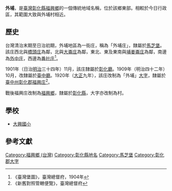 {{noteTA　
|1 = zh-cn:庄; zh-hk:庄; zh-tw:庄;
}}
'''外埔'''，是[[臺灣|臺灣]][[彰化縣|彰化縣]][[福興鄉_(臺灣)|福興鄉]]的一個傳統地域名稱，位於該鄉東部。相較於今日行政區，其範圍大致與外埔村相近。

==歷史==
台灣清治末期至日治初期，外埔地區為一街庄，稱為「外埔庄」，隸屬於[[馬芝堡|馬芝堡]]。該庄西北與[[橋頭_(彰化縣)|橋頭庄]]為鄰，北與[[大崙_(彰化縣福興鄉)|大崙庄]]為鄰，東北、東及東南與[[埔姜崙_(彰化縣)|埔姜崙庄]]為鄰，南邊為[[外中庄|外中庄]]，西邊為[[番社_(彰化縣)|番社庄]]<ref>《臺灣堡圖》，臺灣總督府，1904年</ref>。

1901年（日治[[明治|明治]]三十四年）11月，該庄隸屬於[[彰化廳|彰化廳]]。1909年（明治四十二年）10月，改隸屬於[[臺中廳|臺中廳]]。1920年（[[大正|大正]]九年），該庄改制為「外埔」[[大字|大字]]，隸屬於[[臺中州|臺中州]][[彰化郡|彰化郡]][[福興庄|福興庄]]<ref>《新舊對照管轄便覽》，臺灣總督府</ref>。

戰後福興庄改制為[[福興鄉_(臺灣)|福興鄉]]，隸屬於[[彰化縣|彰化縣]]，大字亦改制為村。

==學校==
*[[大興國小|大興國小]]

==參考文獻==
{{reflist}}

{{彰化郡}}

[[Category:福興鄉_(台灣)|Category:福興鄉 (台灣)]]
[[Category:彰化縣地名|Category:彰化縣地名]]
[[Category:馬芝堡|Category:馬芝堡]]
[[Category:彰化郡大字|Category:彰化郡大字]]